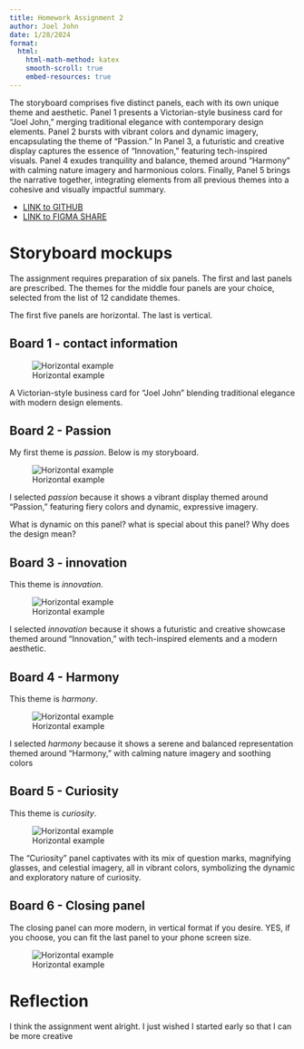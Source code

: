 ```yaml
---
title: Homework Assignment 2
author: Joel John
date: 1/28/2024
format:
  html:
    html-math-method: katex
    smooth-scroll: true
    embed-resources: true
---
```


The storyboard comprises five distinct panels, each with its own unique theme and aesthetic. Panel 1 presents a Victorian-style business card for "Joel John," merging traditional elegance with contemporary design elements. Panel 2 bursts with vibrant colors and dynamic imagery, encapsulating the theme of "Passion." In Panel 3, a futuristic and creative display captures the essence of "Innovation," featuring tech-inspired visuals. Panel 4 exudes tranquility and balance, themed around "Harmony" with calming nature imagery and harmonious colors. Finally, Panel 5 brings the narrative together, integrating elements from all previous themes into a cohesive and visually impactful summary.

* [LINK to GITHUB](https://github.com/cmsc-vcu/cmsc475-sp2024-hw2-johnjm2.git)
* [LINK to FIGMA SHARE](https://www.figma.com/file/hdiIDvrGKiYLVyQBGiZdVR/Storyboard-Creator-(Community)?type=design&node-id=0%3A1&mode=design&t=VF9FyVMif5FdjJk1-1)



# Storyboard mockups

The assignment requires preparation of six panels.  The first and last panels are prescribed.  The themes for the middle four panels
are your choice, selected from the list of 12 candidate themes.

The first five panels are horizontal.  The last is vertical.

## Board 1 - contact information

![Horizontal example](assets/calling_card.png)

A Victorian-style business card for "Joel John" blending traditional elegance with modern design elements.

## Board 2 - Passion

My first theme is *passion*.  Below is my storyboard.

![Horizontal example](assets/passion.png)


I selected *passion* because it shows a vibrant display themed around "Passion," featuring fiery colors and dynamic, expressive imagery.

What is dynamic on this panel? what is special about this panel? Why does the design mean?

## Board 3 - innovation

This theme is *innovation*.

![Horizontal example](assets/innovation.png)

I selected *innovation* because it shows a futuristic and creative showcase themed around "Innovation," with tech-inspired elements and a modern aesthetic.

## Board 4 - Harmony

This theme is *harmony*.

![Horizontal example](assets/harmony.png)



I selected *harmony* because it shows a serene and balanced representation themed around "Harmony," with calming nature imagery and soothing colors

## Board 5 - Curiosity

This theme is *curiosity*.

![Horizontal example](assets/curiosity.png)


The "Curiosity" panel captivates with its mix of question marks, magnifying glasses, and celestial imagery, all in vibrant colors, symbolizing the dynamic and exploratory nature of curiosity.

## Board 6 - Closing panel

The closing panel can more modern, in vertical format if you desire.  YES, if you choose, you can fit the last panel to your phone screen size.

![Horizontal example](assets/conclusion.png)

# Reflection

I think the assignment went alright. I just wished I started early so that I can be more creative